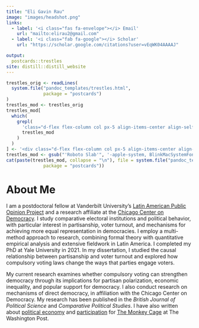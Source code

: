 ```yaml
---
title: "Eli Gavin Rau"
image: "images/headshot.png"
links:
  - label: '<i class="fas fa-envelope"></i> Email'
    url: "mailto:elirau2@gmail.com"
  - label: '<i class="fab fa-google"></i> Scholar'
    url: "https://scholar.google.com/citations?user=vEqWK04AAAAJ"

output:
  postcards::trestles
site: distill::distill_website
---
```





```r
trestles_orig <- readLines(
  system.file("pandoc_templates/trestles.html",
              package = "postcards")
)
trestles_mod <- trestles_orig
trestles_mod[
  which(
    grepl(
      'class="d-flex flex-column col px-5 align-items-center align-self-center mh-100" style="overflow-y: scroll;"',
      trestles_mod
    )
  )
] <- '<div class="d-flex flex-column col px-5 align-items-center align-self-center mh-100" style="overflow-y: none;">'
trestles_mod <- gsub("'Roboto Slab'", '-apple-system, BlinkMacSystemFont, "Segoe UI", Roboto, Oxygen, Ubuntu, Cantarell, "Fira Sans", "Droid Sans", "Helvetica Neue", Arial, sans-serif', trestles_mod)
cat(paste(trestles_mod, collapse = "\n"), file = system.file("pandoc_templates/trestles.html",
              package = "postcards"))
```

# About Me

I am a postdoctoral fellow at Vanderbilt University's [Latin American Public Opinion Project](https://www.vanderbilt.edu/lapop/) and a research affiliate at the [Chicago Center on Democracy](https://democracy.uchicago.edu/).
I study comparative electoral institutions and political behavior, with particular interest in partisanship, voter turnout, and mechanisms for achieving more equal representation in democracies. I employ a multi-method approach to research, combining formal theory with quantitative empirical analysis and extensive fieldwork in Latin America. I completed my PhD at Yale University in 2021. In my dissertation, I studied the causal relationship between partisanship and voter turnout and explored how compulsory voting laws change the ways that parties engage voters. 

My current research examines whether compulsory voting can strengthen democracy through its implications for partisan polarization, economic inequality, and popular support for democracy. I also conduct research on mechanisms of direct democracy, in affiliation with the Chicago Center on Democracy. My research has been published in the *British Journal of Political Science* and *Comparative Political Studies*. I have also written about [political economy](https://www.washingtonpost.com/news/monkey-cage/wp/2016/11/02/trump-supporters-vastly-overestimate-unemployment-and-they-blame-politicians-for-it/) and [participation](https://www.washingtonpost.com/news/monkey-cage/wp/2017/02/06/people-who-protest-almost-certainly-vote/) for [The Monkey Cage](https://www.washingtonpost.com/monkey-cage/) at The Washington Post.

